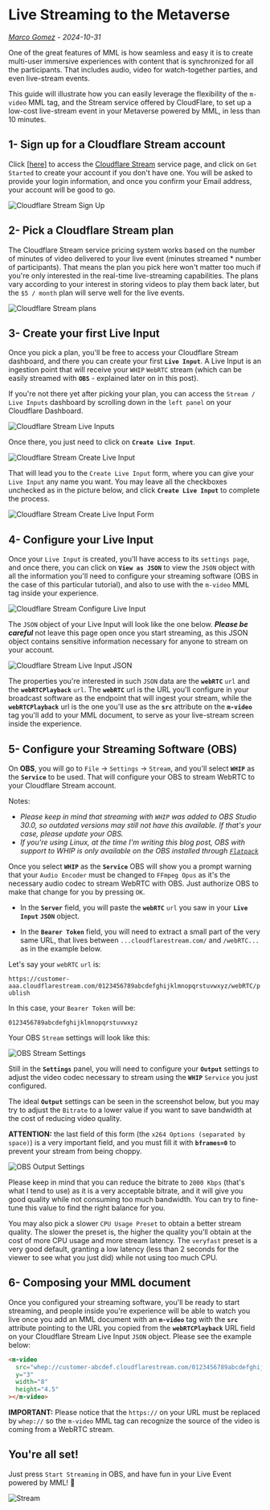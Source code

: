 # Live Streaming to the Metaverse
_[Marco Gomez](https://x.com/TheCodeTherapy) - 2024-10-31_

One of the great features of MML is how seamless and easy it is to create multi-user immersive experiences with content that is synchronized for all the participants. That includes audio, video for watch-together parties, and even live-stream events.

This guide will illustrate how you can easily leverage the flexibility of the `m-video` MML tag, and the Stream service offered by CloudFlare, to set up a low-cost live-stream event in your Metaverse powered by MML, in less than 10 minutes.

## 1- Sign up for a Cloudflare Stream account

Click [[here]](https://www.cloudflare.com/developer-platform/products/cloudflare-stream/) to access the [Cloudflare Stream](https://www.cloudflare.com/developer-platform/products/cloudflare-stream/) service page, and click on `Get Started` to create your account if you don't have one. You will be asked to provide your login information, and once you confirm your Email address, your account will be good to go.

![Cloudflare Stream Sign Up](/images/blog/live-stream-to-the-metaverse/01-sign-up.png)

## 2- Pick a Cloudflare Stream plan

The Cloudflare Stream service pricing system works based on the number of minutes of video delivered to your live event (minutes streamed * number of participants). That means the plan you pick here won't matter too much if you're only interested in the real-time live-streaming capabilities. The plans vary according to your interest in storing videos to play them back later, but the `$5 / month` plan will serve well for the live events.

![Cloudflare Stream plans](/images/blog/live-stream-to-the-metaverse/02-pick-a-plan.png)

## 3- Create your first Live Input

Once you pick a plan, you'll be free to access your Cloudflare Stream dashboard, and there you can create your first **`Live Input`**. A Live Input is an ingestion point that will receive your `WHIP` `WebRTC` stream (which can be easily streamed with **`OBS`** - explained later on in this post).

If you're not there yet after picking your plan, you can access the `Stream / Live Inputs` dashboard by scrolling down in the `left panel` on your Cloudflare Dashboard.

![Cloudflare Stream Live Inputs](/images/blog/live-stream-to-the-metaverse/03-live-inputs.png)

Once there, you just need to click on **`Create Live Input`**.

![Cloudflare Stream Create Live Input](/images/blog/live-stream-to-the-metaverse/04-create-live-input.png)

That will lead you to the `Create Live Input` form, where you can give your `Live Input` any name you want. You may leave all the checkboxes unchecked as in the picture below, and click **`Create Live Input`** to complete the process.

![Cloudflare Stream Create Live Input Form](/images/blog/live-stream-to-the-metaverse/05-create-live-input-form.png)

## 4- Configure your Live Input

Once your `Live Input` is created, you'll have access to its `settings page`, and once there, you can click on **`View as JSON`** to view the `JSON` object with all the information you'll need to configure your streaming software (OBS in the case of this particular tutorial), and also to use with the `m-video` MML tag inside your experience.

![Cloudflare Stream Configure Live Input](/images/blog/live-stream-to-the-metaverse/06-live-input-config.png)

The `JSON` object of your Live Input will look like the one below. ***Please be careful*** not leave this page open once you start streaming, as this JSON object contains sensitive information necessary for anyone to stream on your account.

![Cloudflare Stream Live Input JSON](/images/blog/live-stream-to-the-metaverse/07-live-input-settings-json.png)

The properties you're interested in such `JSON` data are the **`webRTC`** `url` and the **`webRTCPlayback`** `url`. The **`webRTC`** url is the URL you'll configure in your broadcast software as the endpoint that will ingest your stream, while the **`webRTCPlayback`** url is the one you'll use as the **`src`** attribute on the **`m-video`** tag you'll add to your MML document, to serve as your live-stream screen inside the experience.

## 5- Configure your Streaming Software (OBS)

On **OBS**, you will go to `File` -> `Settings` -> `Stream`, and you'll select **`WHIP`** as the **`Service`** to be used. That will configure your OBS to stream WebRTC to your Cloudflare Stream account.

Notes:

* _Please keep in mind that streaming with `WHIP` was added to OBS Studio 30.0, so outdated versions may still not have this available. If that's your case, please update your OBS._
* _If you're using Linux, at the time I'm writing this blog post, OBS with support to WHIP is only available on the OBS installed through [`Flatpack`](https://flathub.org/apps/com.obsproject.Studio)_

Once you select **`WHIP`** as the **`Service`** OBS will show you a prompt warning that your `Audio Encoder` must be changed to `FFmpeg Opus` as it's the necessary audio codec to stream WebRTC with OBS. Just authorize OBS to make that change for you by pressing `OK`.

- In the **`Server`** field, you will paste the **`webRTC`** `url` you saw in your **`Live Input`** **`JSON`** object.

- In the **`Bearer Token`** field, you will need to extract a small part of the very same URL, that lives between `...cloudflarestream.com/` and `/webRTC...` as in the example below.

Let's say your `webRTC` `url` is:

`https://customer-aaa.cloudflarestream.com/0123456789abcdefghijklmnopqrstuvwxyz/webRTC/publish`


In this case, your `Bearer Token` will be:

`0123456789abcdefghijklmnopqrstuvwxyz`

Your OBS `Stream` settings will look like this:

![OBS Stream Settings](/images/blog/live-stream-to-the-metaverse/08-obs-stream-settings.png)

Still in the **`Settings`** panel, you will need to configure your **`Output`** settings to adjust the video codec necessary to stream using the **`WHIP`** `Service` you just configured.

The ideal **`Output`** settings can be seen in the screenshot below, but you may try to adjust the `Bitrate` to a lower value if you want to save bandwidth at the cost of reducing video quality.

**ATTENTION:** the last field of this form (the `x264 Options (separated by space)`) is a very important field, and you must fill it with **`bframes=0`** to prevent your stream from being choppy.

![OBS Output Settings](/images/blog/live-stream-to-the-metaverse/09-obs-output-settings.png)

Please keep in mind that you can reduce the bitrate to `2000 Kbps` (that's what I tend to use) as it is a very acceptable bitrate, and it will give you good quality while not consuming too much bandwidth. You can try to fine-tune this value to find the right balance for you.

You may also pick a slower `CPU Usage Preset` to obtain a better stream quality. The slower the preset is, the higher the quality you'll obtain at the cost of more CPU usage and more stream latency. The `veryfast` preset is a very good default, granting a low latency (less than 2 seconds for the viewer to see what you just did) while not using too much CPU.

## 6- Composing your MML document

Once you configured your streaming software, you'll be ready to start streaming, and people inside you're experience will be able to watch you live once you add an MML document with an **`m-video`** tag with the **`src`** attribute pointing to the URL you copied from the **`webRTCPlayback`** URL field on your Cloudflare Stream Live Input `JSON` object. Please see the example below:

```html
<m-video
  src="whep://customer-abcdef.cloudflarestream.com/0123456789abcdefghijk/webRTC/play"
  y="3"
  width="8"
  height="4.5"
></m-video>
```

**IMPORTANT:** Please notice that the `https://` on your URL must be replaced by `whep://` so the `m-video` MML tag can recognize the source of the video is coming from a WebRTC stream.

## You're all set!

Just press `Start Streaming` in OBS, and have fun in your Live Event powered by MML! 🎉

![Stream](/images/blog/live-stream-to-the-metaverse/10-stream.gif)
